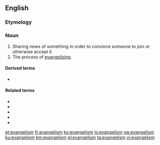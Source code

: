 ==English==

===Etymology===
{{suffix|evangel|ism|lang=en}}

===Noun===
{{en-noun}}

# Sharing news of something in order to convince someone to join or otherwise accept it.
# The process of [[evangelize|evangelizing]].

====Derived terms====
* {{l|en|televangelism}}

====Related terms====
* {{l|en|angel}}
* {{l|en|angelic}}
* {{l|en|evangel}}
* {{l|en|evangelist}}
* {{l|en|evangelize}}

[[et:evangelism]]
[[fr:evangelism]]
[[ko:evangelism]]
[[io:evangelism]]
[[sw:evangelism]]
[[ku:evangelism]]
[[km:evangelism]]
[[pl:evangelism]]
[[ta:evangelism]]
[[vi:evangelism]]